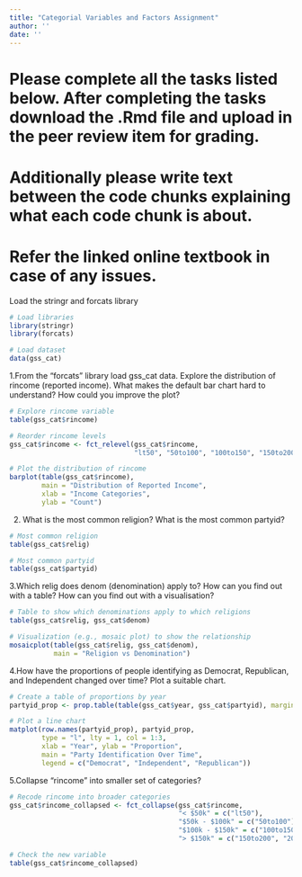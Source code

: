 ---
title: "Categorial Variables and Factors Assignment"
author: ''
date: ''
---
# Please complete all the tasks listed below. After completing the tasks download the .Rmd file and upload in the peer review item for grading.

# Additionally please write text between the code chunks explaining what each code chunk is about.

# Refer the linked online textbook in case of any issues.

Load the stringr and forcats library

```{r}
# Load libraries
library(stringr)
library(forcats)

# Load dataset
data(gss_cat)


```


1.From the "forcats" library load gss_cat data. Explore the distribution of rincome (reported income). What makes the default bar chart hard to understand? How could you improve the plot?

```{r}
# Explore rincome variable
table(gss_cat$rincome)

# Reorder rincome levels
gss_cat$rincome <- fct_relevel(gss_cat$rincome, 
                               "lt50", "50to100", "100to150", "150to200", "200up")

# Plot the distribution of rincome
barplot(table(gss_cat$rincome), 
        main = "Distribution of Reported Income",
        xlab = "Income Categories",
        ylab = "Count")

```


2. What is the most common religion? What is the most common partyid?

```{r}
# Most common religion
table(gss_cat$relig)

# Most common partyid
table(gss_cat$partyid)

```


3.Which relig does denom (denomination) apply to? How can you find out with a table? How can you find out with a visualisation?

```{r}
# Table to show which denominations apply to which religions
table(gss_cat$relig, gss_cat$denom)

# Visualization (e.g., mosaic plot) to show the relationship
mosaicplot(table(gss_cat$relig, gss_cat$denom), 
           main = "Religion vs Denomination")

```



4.How have the proportions of people identifying as Democrat, Republican, and Independent changed over time? Plot a suitable chart.

```{r}
# Create a table of proportions by year
partyid_prop <- prop.table(table(gss_cat$year, gss_cat$partyid), margin = 1)

# Plot a line chart
matplot(row.names(partyid_prop), partyid_prop, 
        type = "l", lty = 1, col = 1:3,
        xlab = "Year", ylab = "Proportion",
        main = "Party Identification Over Time",
        legend = c("Democrat", "Independent", "Republican"))

```


5.Collapse "rincome" into smaller set of categories?

```{r}
# Recode rincome into broader categories
gss_cat$rincome_collapsed <- fct_collapse(gss_cat$rincome,
                                          "< $50k" = c("lt50"),
                                          "$50k - $100k" = c("50to100"),
                                          "$100k - $150k" = c("100to150"),
                                          "> $150k" = c("150to200", "200up"))

# Check the new variable
table(gss_cat$rincome_collapsed)

```

